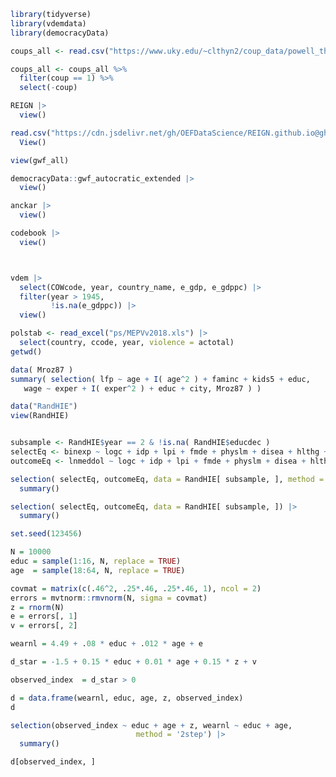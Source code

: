 ```r
library(tidyverse)
library(vdemdata)
library(democracyData)
```

```r
coups_all <- read.csv("https://www.uky.edu/~clthyn2/coup_data/powell_thyne_ccode_year.txt", sep = "\t", header = TRUE)

coups_all <- coups_all %>%
  filter(coup == 1) %>%
  select(-coup)
```

```r
REIGN |> 
  view()

read.csv("https://cdn.jsdelivr.net/gh/OEFDataScience/REIGN.github.io@gh-pages/data_sets/REIGN_2021_8.csv") |> 
  View()

view(gwf_all)

democracyData::gwf_autocratic_extended |>
  view()

anckar |>
  view()

codebook |> 
  view()



vdem |> 
  select(COWcode, year, country_name, e_gdp, e_gdppc) |>
  filter(year > 1945,
         !is.na(e_gdppc)) |> 
  view()
```

```r
polstab <- read_excel("ps/MEPVv2018.xls") |> 
  select(country, ccode, year, violence = actotal)
getwd()
```

```r
data( Mroz87 )
summary( selection( lfp ~ age + I( age^2 ) + faminc + kids5 + educ,
   wage ~ exper + I( exper^2 ) + educ + city, Mroz87 ) )
```

```r
data("RandHIE")
view(RandHIE)


subsample <- RandHIE$year == 2 & !is.na( RandHIE$educdec )
selectEq <- binexp ~ logc + idp + lpi + fmde + physlm + disea + hlthg + hlthf + hlthp + linc + lfam + educdec + xage + female + child + fchild + black
outcomeEq <- lnmeddol ~ logc + idp + lpi + fmde + physlm + disea + hlthg + hlthf + hlthp + linc + lfam + educdec + xage + female + child + fchild + black

selection( selectEq, outcomeEq, data = RandHIE[ subsample, ], method = "2step" ) |> 
  summary()
```

```r
selection( selectEq, outcomeEq, data = RandHIE[ subsample, ]) |> 
  summary()
```

```r


set.seed(123456)

N = 10000
educ = sample(1:16, N, replace = TRUE)
age  = sample(18:64, N, replace = TRUE)

covmat = matrix(c(.46^2, .25*.46, .25*.46, 1), ncol = 2)
errors = mvtnorm::rmvnorm(N, sigma = covmat)
z = rnorm(N)
e = errors[, 1]
v = errors[, 2]

wearnl = 4.49 + .08 * educ + .012 * age + e

d_star = -1.5 + 0.15 * educ + 0.01 * age + 0.15 * z + v

observed_index  = d_star > 0

d = data.frame(wearnl, educ, age, z, observed_index)
d

selection(observed_index ~ educ + age + z, wearnl ~ educ + age, 
                            method = '2step') |> 
  summary()
```

```r
d[observed_index, ]
```
